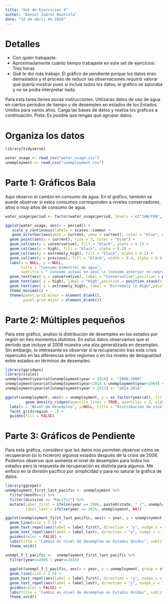 ---
title: "Set de Ejercicios 4"
author: "Daniel Juárez Bautista"
date: "22 de abril de 2020"
---

# Detalles

- Con quién trabajaste: 
- Aproximadamente cuánto tiempo trabajaste en este set de ejercicios: Tres horas
- Qué te dio más trabajo: El gráfico de pendiente porque los datos eran demasiados y el proceso de reducir las observaciones requirió valorar qué quería mostrar pues si incluía todos los datos, el gráfico se saturaba y no se podía interpretar nada. 

Para esta tarea tienes pocas instrucciones. Utilizarás datos de uso de agua en ciertos períodos de tiempo y de desempleo en estados de los Estados Unidos para varios años. Carga las bases de datos y realiza los gráficos a continuación. Pista: Es posible que tengas que agrupar datos.


# Organiza los datos

```{r load-packages-data, warning=FALSE, message=FALSE}
library(tidyverse)

water_usage <- read_csv("water_usage.csv")
unemployment <- read_csv("unemployment.csv")
```

# Parte 1: Gráficos Bala 

Aquí observo el cambio en consumo de agua. En el gráfico, también se puede observar si estos consumos corresponden a niveles conservadores, altos o muy altos de consumo de agua.  

```{r}
water_usage$period <- factor(water_usage$period, levels = c("JAN/FEB", "MAR/APR", "MAY/JUN", "JUL/AUG", "SEPT/OCT", "NOV/DEC"))

ggplot(water_usage, aes(x = period)) +
   scale_y_continuous(labels = scales::comma) +
   geom_errorbar(aes(ymin = current, ymax = current), color = "blue", width = 0.75) +
  geom_point(aes(y = current), size = 3, color = "blue") +
  geom_col(aes(y = conservative), fill = "black", alpha = 0.2) +
  geom_col(aes(y = high), fill = "black", alpha = 0.2) +
  geom_col(aes(y = extremely_high), fill = "black", alpha = 0.2) +
  geom_col(aes(y = previous), fill = "black", width = 0.4, alpha = 0.9) +
  labs(x = NULL, y = NULL, 
       title = "Consumo bimestral de agua",
       subtitle = " Consumo actual en azul \n Consumo anterior en negro") +
  geom_text(aes( y = conservative), label = "Conservative",position = position_stack(vjust=.5), colour="brown4") +
  geom_text(aes( y = high), label = "High",position = position_stack(vjust=.8), colour="brown3") +
  geom_text(aes( y = extremely_high), label = "Extremely \n High",position = position_stack(vjust=.9), colour="brown1") +
  theme_minimal() +
  theme(panel.grid.minor = element_blank(),
        panel.grid.major = element_blank())
```


# Parte 2: Múltiples pequeños 
Para este gráfico, analizo la distribución de desempleo en los estados por región en tres momentos distintos. En estos datos observamos que el periodo que incluye al 2008 muestra una alza generalizada en desempleo. Sin embargo, lo interesante es observar si la recuperación tras esta crisis repercutió en las diferencias entre regiones o en los niveles de desigualdad entre estados en términos de desempleo. 

```{r}
library(ggridges)
library(scales)
unemployment$yearcat[unemployment$year < 2010] <- "2006-2009"
unemployment$yearcat[unemployment$year<2014 & unemployment$year>2009] <- "2010-2013"
unemployment$yearcat[unemployment$year > 2013] <- "2014-2016"

ggplot(unemployment, aes(x = unemployment, y = as.factor(yearcat), fill = region)) +
         geom_density_ridges(quantile_lines = TRUE, quantiles = 2, alpha = 0.5) + 
  labs(x = "Nivel de desempleo", y=NULL, title = "Distribución de niveles de desempleo en Estados Unidos por región", subtitle = "2006-2016")+
  facet_grid(region ~ .) + 
  guides(fill = FALSE)
```


# Parte 3: Gráficos de Pendiente

Para esta gráfica, considero que los datos nos permiten observar cómo se recuperaron (si lo hicieron) algunos estados después de la crisis de 2008. Podemos observar que aumenta el nivel de desempleo para todos los estados pero la respuesta de recuperación es distinta para algunos. Me enfoco en la división pacífico por simplicidad y para no saturar la gráfica de datos. 

```{r}
library(ggrepel)
unemployment_first_last_pacific <- unemployment %>% 
  filter(month==1) %>% 
  filter(division == "Pacific") %>% 
  mutate(label_first = ifelse(year == 2006, paste0(state, " (", unemployment, ")" ), NA),
         label_last = ifelse(year == 2016, unemployment, NA))

ggplot(unemployment_first_last_pacific, aes(x = year, y = unemployment, group = state, color = state)) +
  geom_line(size = 1.5) +
  geom_text_repel(aes(label = label_first), direction = "y", nudge_x = -1, seed = 1234) +
  geom_text_repel(aes(label = label_last), direction = "y", nudge_x = 1, seed = 1234) +
  guides(color = FALSE) +
  labs(title = "Cambio en nivel de desempleo en Estados Unidos", subtitle = "Región pacífico (2006-2016)") +
  theme_void()
  
unempl_f_l_pacific <-  unemployment_first_last_pacific %>% 
  filter(year==2006 | year==2016)

  ggplot(unempl_f_l_pacific, aes(x = year, y = unemployment, group = state, color = state)) +
  geom_line(size = 1.5) +
  geom_text_repel(aes(label = label_first), direction = "y", nudge_x = -1, seed = 1234) +
  geom_text_repel(aes(label = label_last), direction = "y", nudge_x = 1, seed = 1234) +
  guides(color = FALSE) +
  labs(title = "Cambio en nivel de desempleo en Estados Unidos", subtitle = "Región pacífico (2006-2016)") +
  theme_void()
```


